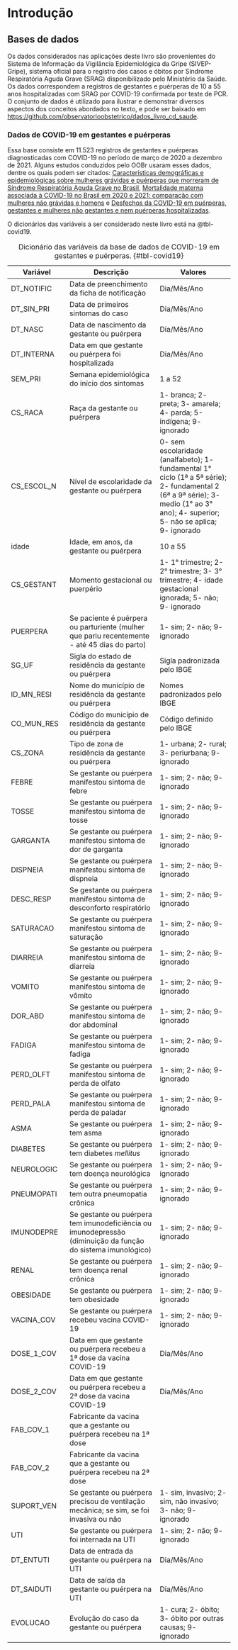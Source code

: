 # Introdução

## Bases de dados

Os dados considerados nas aplicações deste livro são provenientes do Sistema de Informação da Vigilância Epidemiológica da Gripe (SIVEP-Gripe), sistema oficial para o registro dos casos e óbitos por Síndrome Respiratória Aguda Grave (SRAG) disponibilizado pelo Ministério da Saúde. Os dados correspondem a registros de gestantes e puérperas de 10 a 55 anos hospitalizadas com SRAG por COVID-19 confirmada por teste de PCR. O conjunto de dados é utilizado para ilustrar e demonstrar diversos aspectos dos conceitos abordados no texto, e pode ser baixado em <https://github.com/observatorioobstetrico/dados_livro_cd_saude>.

### Dados de COVID-19 em gestantes e puérperas

Essa base consiste em 11.523 registros de gestantes e puérperas diagnosticadas com COVID-19 no período de março de 2020 a dezembro de 2021. Alguns estudos conduzidos pelo OOBr usaram esses dados, dentre os quais podem ser citados: [Características demográficas e epidemiológicas sobre mulheres grávidas e puérperas que morreram de Síndrome Respiratória Aguda Grave no Brasil](https://observatorioobstetricobr.org/publicacoes/caracteristicas-demograficas-e-epidemiologicas-sobre-mulheres-gravidas-e-puerperas-que-morreram-de-sindrome-respiratoria-aguda-grave-no-brasil/), [Mortalidade materna associada à COVID-19 no Brasil em 2020 e 2021: comparação com mulheres não grávidas e homens](https://observatorioobstetricobr.org/publicacoes/desfechos-da-covid-19-em-puerperas-gestantes-e-mulheres-nao-gestantes-e-nem-puerperas-hospitalizadas/) e [Desfechos da COVID-19 em puérperas, gestantes e mulheres não gestantes e nem puérperas hospitalizadas](https://observatorioobstetricobr.org/publicacoes/desfechos-da-covid-em-puerperas-gestantes-mulheres-nao-gestantes-nao-puerperas/).

O dicionários das variáveis a ser considerado neste livro está na @tbl-covid19.

| Variável    | Descrição                                                                                                    | Valores                                                                                                                                                                          |
|-------------------|-----------------------------|------------------------|
| DT_NOTIFIC  | Data de preenchimento da ficha de notificação                                                                | Dia/Mês/Ano                                                                                                                                                                      |
| DT_SIN_PRI  | Data de primeiros sintomas do caso                                                                           | Dia/Mês/Ano                                                                                                                                                                      |
| DT_NASC     | Data de nascimento da gestante ou puérpera                                                                   | Dia/Mês/Ano                                                                                                                                                                      |
| DT_INTERNA  | Data em que gestante ou puérpera foi hospitalizada                                                           | Dia/Mês/Ano                                                                                                                                                                      |
| SEM_PRI     | Semana epidemiológica do início dos sintomas                                                                 | 1 a 52                                                                                                                                                                           |
| CS_RACA     | Raça da gestante ou puérpera                                                                                 | 1- branca; 2- preta; 3- amarela; 4- parda; 5-indígena; 9- ignorado                                                                                                               |
| CS_ESCOL_N  | Nível de escolaridade da gestante ou puérpera                                                                | 0- sem escolaridade (analfabeto); 1- fundamental 1° ciclo (1ª a 5ª série); 2- fundamental 2 (6ª a 9ª série); 3- medio (1° ao 3° ano); 4- superior; 5- não se aplica; 9- ignorado |
| idade       | Idade, em anos, da gestante ou puérpera                                                                      | 10 a 55                                                                                                                                                                          |
| CS_GESTANT  | Momento gestacional ou puerpério                                                                             | 1- 1° trimestre; 2- 2° trimestre; 3- 3° trimestre; 4- idade gestacional ignorada; 5- não; 9- ignorado                                                                            |
| PUERPERA    | Se paciente é puérpera ou parturiente (mulher que pariu recentemente - até 45 dias do parto)                 | 1- sim; 2- não; 9- ignorado                                                                                                                                                      |
| SG_UF       | Sigla do estado de residência da gestante ou puérpera                                                        | Sigla padronizada pelo IBGE                                                                                                                                                      |
| ID_MN_RESI  | Nome do município de residência da gestante ou puérpera                                                      | Nomes padronizados pelo IBGE                                                                                                                                                     |
| CO_MUN_RES  | Código do município de residência da gestante ou puérpera                                                    | Código definido pelo IBGE                                                                                                                                                        |
| CS_ZONA     | Tipo de zona de residência da gestante ou puérpera                                                           | 1- urbana; 2- rural; 3- periurbana; 9- ignorado                                                                                                                                  |
| FEBRE       | Se gestante ou puérpera manifestou sintoma de febre                                                          | 1- sim; 2- não; 9- ignorado                                                                                                                                                      |
| TOSSE       | Se gestante ou puérpera manifestou sintoma de tosse                                                          | 1- sim; 2- não; 9- ignorado                                                                                                                                                      |
| GARGANTA    | Se gestante ou puérpera manifestou sintoma de dor de garganta                                                | 1- sim; 2- não; 9- ignorado                                                                                                                                                      |
| DISPNEIA    | Se gestante ou puérpera manifestou sintoma de dispneia                                                       | 1- sim; 2- não; 9- ignorado                                                                                                                                                      |
| DESC_RESP   | Se gestante ou puérpera manifestou sintoma de desconforto respiratório                                       | 1- sim; 2- não; 9- ignorado                                                                                                                                                      |
| SATURACAO   | Se gestante ou puérpera manifestou sintoma de saturação                                                      | 1- sim; 2- não; 9- ignorado                                                                                                                                                      |
| DIARREIA    | Se gestante ou puérpera manifestou sintoma de diarreia                                                       | 1- sim; 2- não; 9- ignorado                                                                                                                                                      |
| VOMITO      | Se gestante ou puérpera manifestou sintoma de vômito                                                         | 1- sim; 2- não; 9- ignorado                                                                                                                                                      |
| DOR_ABD     | Se gestante ou puérpera manifestou sintoma de dor abdominal                                                  | 1- sim; 2- não; 9- ignorado                                                                                                                                                      |
| FADIGA      | Se gestante ou puérpera manifestou sintoma de fadiga                                                         | 1- sim; 2- não; 9- ignorado                                                                                                                                                      |
| PERD_OLFT   | Se gestante ou puérpera manifestou sintoma de perda de olfato                                                | 1- sim; 2- não; 9- ignorado                                                                                                                                                      |
| PERD_PALA   | Se gestante ou puérpera manifestou sintoma de perda de paladar                                               | 1- sim; 2- não; 9- ignorado                                                                                                                                                      |
| ASMA        | Se gestante ou puérpera tem asma                                                                             | 1- sim; 2- não; 9- ignorado                                                                                                                                                      |
| DIABETES    | Se gestante ou puérpera tem diabetes *mellitus*                                                              | 1- sim; 2- não; 9- ignorado                                                                                                                                                      |
| NEUROLOGIC  | Se gestante ou puérpera tem doença neurológica                                                               | 1- sim; 2- não; 9- ignorado                                                                                                                                                      |
| PNEUMOPATI  | Se gestante ou puérpera tem outra pneumopatia crônica                                                        | 1- sim; 2- não; 9- ignorado                                                                                                                                                      |
| IMUNODEPRE  | Se gestante ou puérpera tem imunodeficiência ou imunodepressão (diminuição da função do sistema imunológico) | 1- sim; 2- não; 9- ignorado                                                                                                                                                      |
| RENAL       | Se gestante ou puérpera tem doença renal crônica                                                             | 1- sim; 2- não; 9- ignorado                                                                                                                                                      |
| OBESIDADE   | Se gestante ou puérpera tem obesidade                                                                        | 1- sim; 2- não; 9- ignorado                                                                                                                                                      |
| VACINA_COV  | Se gestante ou puérpera recebeu vacina COVID-19                                                              | 1- sim; 2- não; 9- ignorado                                                                                                                                                      |
| DOSE_1\_COV | Data em que gestante ou puérpera recebeu a 1ª dose da vacina COVID-19                                        | Dia/Mês/Ano                                                                                                                                                                      |
| DOSE_2\_COV | Data em que gestante ou puérpera recebeu a 2ª dose da vacina COVID-19                                        | Dia/Mês/Ano                                                                                                                                                                      |
| FAB_COV_1   | Fabricante da vacina que a gestante ou puérpera recebeu na 1ª dose                                           |                                                                                                                                                                                  |
| FAB_COV_2   | Fabricante da vacina que a gestante ou puérpera recebeu na 2ª dose                                           |                                                                                                                                                                                  |
| SUPORT_VEN  | Se gestante ou puérpera precisou de ventilação mecânica; se sim, se foi invasiva ou não                      | 1- sim, invasivo; 2- sim, não invasivo; 3- não; 9- ignorado                                                                                                                      |
| UTI         | Se gestante ou puérpera foi internada na UTI                                                                 | 1- sim; 2- não; 9- ignorado                                                                                                                                                      |
| DT_ENTUTI   | Data de entrada da gestante ou puérpera na UTI                                                               | Dia/Mês/Ano                                                                                                                                                                      |
| DT_SAIDUTI  | Data de saída da gestante ou puérpera na UTI                                                                 | Dia/Mês/Ano                                                                                                                                                                      |
| EVOLUCAO    | Evolução do caso da gestante ou puérpera                                                                     | 1- cura; 2- óbito; 3- óbito por outras causas; 9- ignorado                                                                                                                       |

: Dicionário das variáveis da base de dados de COVID-19 em gestantes e puérperas. {#tbl-covid19}
